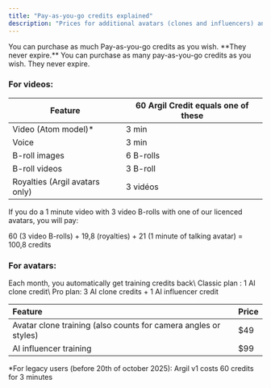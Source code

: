 ```yaml
---
title: "Pay-as-you-go credits explained"
description: "Prices for additional avatars (clones and influencers) and credits purchases "
---
```


<Tip>
  You can purchase as much Pay-as-you-go credits as you wish. **They never expire.**
</Tip>

<Card title="Purchase your additionnal credits here" href="https://app.argil.ai/?workspaceSettingsModalOpen=true" cta="Click here to access the shop">
  You can purchase as many pay-as-you-go credits as you wish. They never expire.
</Card>

### For videos:

| Feature                        | 60 Argil Credit equals one of these |
| ------------------------------ | ----------------------------------- |
| Video (Atom model)\*           | 3 min                               |
| Voice                          | 3 min                               |
| B-roll images                  | 6 B-rolls                           |
| B-roll videos                  | 3 B-roll                            |
| Royalties (Argil avatars only) | 3 vidéos                            |

If you do a 1 minute video with 3 video B-rolls with one of our licenced avatars, you will pay:

60 (3 video B-rolls) + 19,8 (royalties) + 21 (1 minute of talking avatar) = 100,8 credits

### For avatars:

<Info>
  Each month, you automatically get training credits back\
  Classic plan : 1 AI clone credit\
  Pro plan: 3 AI clone credits + 1 AI influencer credit
</Info>

| Feature                                                         | Price |
| :-------------------------------------------------------------- | :---- |
| Avatar clone training (also counts for camera angles or styles) | \$49  |
| AI influencer training                                          | \$99  |

\*For legacy users (before 20th of october 2025): Argil v1 costs 60 credits for 3 minutes
